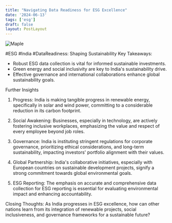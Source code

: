 ```yaml
---
title: "Navigating Data Readiness for ESG Excellence"
date: '2024-06-13'
tags: ['esg']
draft: false
layout: PostLayout
---
```


<div className="flex justify-center">
<div className="my-1 w-full px-2 xl:my-1 xl:w-1/2 xl:px-2">
    <img src="https://img.youtube.com/vi/ewSYNNyoa4s/0.jpg" alt="Maple" className="mx-auto h-58 w-auto" />
</div>
</div>

#ESG #India #DataReadiness: Shaping Sustainability
Key Takeaways:
- Robust ESG data collection is vital for informed sustainable investments.
- Green energy and social inclusivity are key to India's sustainability drive.
- Effective governance and international collaborations enhance global sustainability goals.

Further Insights
1. Progress:
India is making tangible progress in renewable energy, specifically in solar and wind power, committing to a considerable reduction in its carbon footprint.

2. Social Awakening:
Businesses, especially in technology, are actively fostering inclusive workplaces, emphasizing the value and respect of every employee beyond job roles.

3. Governance:
India is instituting stringent regulations for corporate governance, prioritizing ethical considerations, and long-term sustainability, impacting investors' portfolio alignment with their values.

4. Global Partnership:
India's collaborative initiatives, especially with European countries on sustainable development projects, signify a strong commitment towards global environmental goals.

5. ESG Reporting:
The emphasis on accurate and comprehensive data collection for ESG reporting is essential for evaluating environmental impact and enhancing accountability.

Closing Thoughts:
As India progresses in ESG excellence, how can other nations learn from its integration of renewable projects, social inclusiveness, and governance frameworks for a sustainable future?
